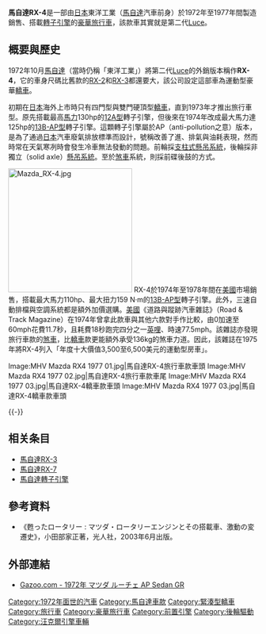 {{noteTA
|T=zh-hans:马自达RX-4;zh-hk:萬事得RX-4;zh-tw:馬自達RX-4;
|1=zh-hans:马自达;zh-hk:萬事得;zh-tw:馬自達;
}}

{{Infobox Automobile
|name          = 馬自達RX-4
|image         = [[File:Mazda_(3476625762).jpg|250px]]
|manufacturer  = [[馬自達|馬自達]]
|class         = [[豪華旅行車|豪華旅行車]]
|production    = 1972年-1977年
|Predecessor   = [[馬自達RX-3|馬自達RX-3]]、[[馬自達R130|馬自達R130]]
|successor     = [[馬自達Luce|馬自達Luce Legato]]
|layout        = [[前置後驅|FR]]
|assembly      = {{JAP}}[[広島市|広島市]]
|body_style    = 雙門硬頂型[[轎車|轎車]]、四門轎車、五門[[旅行車|旅行車]]
|wheelbase     = 2,510mm
|length        = 4,240mm
|width         = 1,660mm
|height        = 1,410mm
|weight        = 1,060kg
|transmission  = 四、五速手動排檔，三速自動排檔
|fuel_capacity = 
|engine        = 573c.c. X 2 [[馬自達轉子引擎#12A型|12A型]]轉子引擎<br>654c.c. X 2 [[馬自達轉子引擎#13B-AP型|13B-AP型]]轉子引擎
|related       =
}}

'''馬自達RX-4'''是一部由[[日本|日本]]東洋工業（[[馬自達|馬自達]]汽車前身）於1972年至1977年間製造銷售、搭載[[馬自達轉子引擎|轉子引擎]]的[[豪華旅行車|豪華旅行車]]，該款車其實就是第二代[[馬自達Luce|Luce]]。

== 概要與歷史 ==
1972年10月[[馬自達|馬自達]]（當時仍稱「東洋工業」）將第二代[[馬自達Luce|Luce]]的外銷版本稱作'''RX-4'''，它的車身尺碼比舊款的[[馬自達RX-2|RX-2]]和[[馬自達RX-3|RX-3]]都還要大，該公司設定這部車為運動型豪華[[轎車|轎車]]。

初期在[[日本|日本]]海外上市時只有四門型與雙門硬頂型[[轎車|轎車]]，直到1973年才推出旅行車型。原先搭載最高[[馬力|馬力]]130hp的[[馬自達轉子引擎#12A型|12A型]]轉子引擎，但後來在1974年改成最大馬力達125hp的[[馬自達轉子引擎#13B-AP型|13B-AP型]]轉子引擎。這顆轉子引擎屬於AP（anti-pollution之意）版本，是為了通過[[日本|日本]]汽車廢氣排放標準而設計，號稱改善了進、排氣與油耗表現，然而時常在天氣寒冽時會發生冷車無法發動的問題。前輪採[[麥弗遜懸吊|支柱式懸吊系統]]，後輪採非獨立（solid axle）[[懸吊系統|懸吊系統]]。至於[[煞車|煞車]]系統，則採前碟後鼓的方式。

[[Image:Mazda_RX-4.jpg|250px]]
RX-4於1974年至1978年間在[[美國|美國]]市場銷售，搭載最大馬力110hp、最大扭力159 N·m的[[馬自達轉子引擎#13B-AP型|13B-AP型]]轉子引擎。此外，三速自動排檔與空調系統都是額外加價選購。[[美國|美國]]《道路與蹤跡汽車雜誌》（Road & Track Magazine）在1974年曾拿此款車與其他六款對手作比較，由0加速至60mph花費11.7秒，且耗費18秒跑完四分之一[[英哩|英哩]]、時速77.5mph。該雜誌亦發現旅行車款的[[煞車|煞車]]，比[[轎車|轎車]]款更能額外承受136kg的煞車力道。因此，該雜誌在1975年將RX-4列入「年度十大價值3,500至6,500美元的運動型房車」。

<gallery>
Image:MHV Mazda RX4 1977 01.jpg|馬自達RX-4旅行車款車頭
Image:MHV Mazda RX4 1977 02.jpg|馬自達RX-4旅行車款車尾
Image:MHV Mazda RX4 1977 03.jpg|馬自達RX-4轎車款車頭
Image:MHV Mazda RX4 1977 03.jpg|馬自達RX-4轎車款車頭
</gallery>
{{-}}

== 相关条目 ==
* [[馬自達RX-3|馬自達RX-3]]
* [[馬自達RX-7|馬自達RX-7]]
* [[馬自達轉子引擎|馬自達轉子引擎]]

== 參考資料 ==
* 《甦ったロータリー : マツダ・ロータリーエンジンとその搭載車、激動の変遷史》，小田部家正著，光人社，2003年6月出版。
{{reflist}}

== 外部連結 ==
* {{ja}}[https://web.archive.org/web/20060523160454/http://gazoo.com/meishakan/meisha/shousai.asp?R_ID=1364 Gazoo.com - 1972年 マツダ ルーチェ AP Sedan GR]

{{Mazda early}}
{{Mazda RX}}

[[Category:1972年面世的汽車|Category:1972年面世的汽車]]
[[Category:馬自達車款|Category:馬自達車款]]
[[Category:緊湊型轎車|Category:緊湊型轎車]]
[[Category:旅行車|Category:旅行車]]
[[Category:豪華旅行車|Category:豪華旅行車]]
[[Category:前置引擎|Category:前置引擎]]
[[Category:後輪驅動|Category:後輪驅動]]
[[Category:汪克爾引擎車輛|Category:汪克爾引擎車輛]]